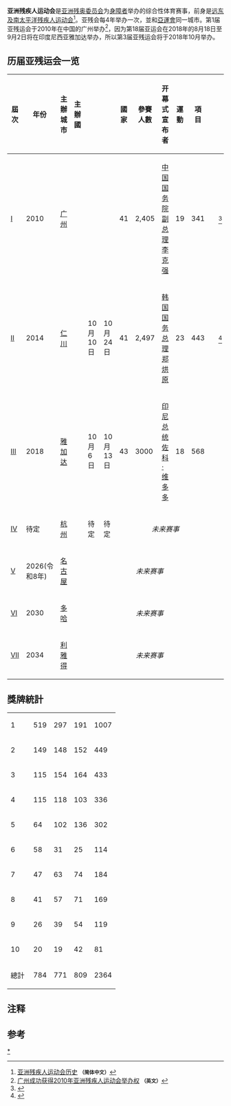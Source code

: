 {{noteTA
|G1=Sports
|T=zh-hans:亚洲残疾人运动会;zh-tw:亞洲帕拉運動會;zh-hk:亞洲殘疾人運動會;
|1=zh-hans:亚洲残疾人运动会;zh-tw:亞洲帕拉運動會;zh-hk:亞洲殘疾人運動會;
|2=zh-hans:亚残会;zh-tw:亞帕運;zh-hk:亞殘運會;
}}
{{Infobox Sporting Event Organization
|name         = 亞洲帕拉運動會
|image        =
|size         =
|caption      =
|abbreviation =
|motto        =
|formation    = 2010
|recurrence   = 4年
|headquarters =
|leader_title =
|leader_name  =
|website      = [http://www.asianparalympic.org/ Asian Paralympic Committee]
|remarks      =
}}
'''亚洲残疾人运动会'''是[[亞洲帕拉林匹克委員會|亚洲残奥委员会]]为[[身心障礙|身障者]]举办的综合性体育赛事，前身是[[远东及南太平洋残疾人运动会|远东及南太平洋残疾人运动会]]<ref>[http://2010.dayoo.com/special/98335/98342/201012/06/98342_14658636.htm 亚洲残疾人运动会历史] {{Wayback|url=http://2010.dayoo.com/special/98335/98342/201012/06/98342_14658636.htm |date=20140201224049 }}<small>'''（简体中文）'''</small></ref>。亚残会每4年举办一次，並和[[亞運會|亞運會]]同一城市。第1届亚残运会于2010年在中国的广州举办<ref>[http://www.chinadaily.com.cn/sports/2006-11/29/content_745553.htm 广州成功获得2010年亚洲残疾人运动会举办权] {{Wayback|url=http://www.chinadaily.com.cn/sports/2006-11/29/content_745553.htm |date=20141006092226 }}<small>'''（英文）'''</small></ref>，因为第18届亚运会在2018年的8月18日至9月2日将在印度尼西亚雅加达举办，所以第3届亚残运会将于2018年10月举办。

== 历届亚残运会一览 ==
{{main|亞洲殘疾人運動會主辦城市列表}}
{{location map+|Asia|float=center|width=800|caption=亞洲帕拉運動會主辦城市|places=
{{Location map~|Asia|position=|lat=23.145803|long=113.277283|label='''[[广州市|2010]]'''}}
{{Location map~|Asia|position=|lat=37.456374|long=126.704562|label='''[[仁川廣域市|2014]]'''}}
{{Location map~|Asia|position=|lat=-6.205173|long=106.850117|label='''[[雅加达|2018]]'''}}
{{Location map~|Asia|position=|lat=30.278279|long=120.155070|label='''[[杭州市|''2022'']]'''}}
{{Location map~|Asia|position=|lat=35.183333|long=136.900000|label='''[[名古屋市|''2026'']]'''}}
{{Location map~|Asia|position=|lat=25.290967|long=51.532549|label='''[[多哈|''2030'']]'''}}
{{Location map~|Asia|position=|lat=24.724150|long=46.262061|label='''[[利雅得|''2034'']]'''}}
}}
{| class="wikitable" style="text-align:center; font-size:100%;"
|-
!屆次
!年份
!主辦城市
!主辦國
!{{nowrap|開始日}}
!{{nowrap|結束日}}
!國家
!參賽人數
!开幕式宣布者
!運動
!項目
!{{nowrap|頭名隊伍}}
!{{abbreviation|Ref.|註解}}
|-
|[[2010年亞洲殘疾人運動會|I]]
|2010
|align=left|[[广州|广州]]
|align=left|{{flag|China}}  
|align=left| {{nowrap|12月12日}}
|align=left| {{nowrap|12月19日}}
|41
|2,405
|[[中国国务院副总理|中国国务院副总理]][[李克强|李克强]]
|19
|341
|align=left|{{flagIOC2team|CHN|2010年亞洲帕拉運動會}}
|<ref>{{cite web|title=1st APG Guangzhou 2010|url=http://www.ocasia.org/Game/GameParticular.aspx?GPCode=1|publisher=OCA|accessdate=12 December 2010|archive-date=2020-08-20|archive-url=https://web.archive.org/web/20200820091749/https://ocasia.org/Game/GameParticular.aspx?GPCode=1|dead-url=yes}}</ref>
|-
|[[2014年亚洲残疾人运动会|II]]
|2014
|align=left|[[仁川|仁川]]
|align=left|{{nowrap|{{flag|South Korea}}}}
|align=left| 10月10日
|align=left| 10月24日
|41
|2,497
|[[韩国国务总理|韩国国务总理]][[郑烘原|郑烘原]]
|23
|443
|align=left|{{flagIOC2team|CHN|2014年亞洲帕拉運動會}}
|<ref>{{cite web|title=2nd APG Incheon 2014|url=http://www.ocasia.org/Game/GameParticular.aspx?GPCode=2|publisher=OCA|accessdate=18 October 2014|archive-date=2020-06-16|archive-url=https://web.archive.org/web/20200616132929/https://ocasia.org/Game/GameParticular.aspx?GPCode=2|dead-url=yes}}</ref>
|-
|[[2018年亚洲残疾人运动会|III]]
|2018
|align=left|[[雅加达|雅加达]]
|align=left|{{flag|Indonesia}}
|align=left| 10月6日
|align=left| 10月13日
|43
|3000
|[[印尼总统|印尼总统]][[佐科·维多多|佐科·维多多]]
|18
|568
|align=left|{{flagIOC2team|CHN|2018年亞洲帕拉運動會}}
|
|-
|[[2022年亚洲残疾人运动会|IV]]
|待定
|align=left|[[杭州|杭州]]
|align=left|{{flag|China}}
|align=left| 待定{{NoteTag|1=原定2022年10月9日至15日举行，因[[2019冠状病毒病疫情|2019冠状病毒病疫情]]推迟}}
|align=left| 待定
|colspan=6 style="text-align:center"|''未来赛事''
|
|-
|[[2026年亞洲帕拉運動會|V]]
|2026(令和8年)
|align=left|[[名古屋|名古屋]]
|align=left|{{flag|Japan}}
|colspan=8 style="text-align:center"|''未来赛事''
|
|-
|[[2030年亞洲帕拉運動會|VI]]
|2030
|align=left|[[多哈|多哈]]
|align=left|{{flag|Qatar}}
|colspan=8 style="text-align:center"|''未来赛事''
|
|-
|[[2034年亞洲帕拉運動會|VII]]
|2034
|align=left|[[利雅得|利雅得]]
|align=left|{{flag|Saudi Arabia}}
|colspan=8 style="text-align:center"|''未来赛事''
|
|}

== 獎牌統計 ==
{{Main article|亞洲帕拉運動會獎牌統計}}

{| {{RankedMedalTable|nation-width=200px}}
|-
|1||align=left|{{flagIOC2team|CHN|亞洲帕拉運動會}} ||519||297||191||1007
|-
|2||align=left|{{flagIOC2team|KOR|亞洲帕拉運動會}} ||149||148||152||449
|-
|3||align=left|{{flagIOC2team|JPN|亞洲帕拉運動會}} ||115||154||164||433
|-
|4||align=left|{{flagIOC2team|IRI|亞洲帕拉運動會}} ||115||118||103||336
|-
|5||align=left|{{flagIOC2team|THA|亞洲帕拉運動會}} ||64||102||136||302
|-
|6||align=left|{{flagIOC2team|UZB|亞洲帕拉運動會}} ||58||31||25||114
|-
|7||align=left|{{flagIOC2team|INA|亞洲帕拉運動會}} ||47||63||74||184
|-
|8||align=left|{{flagIOC2team|MAS|亞洲帕拉運動會}} ||41||57||71||169
|- 
|9||align=left|{{flagIOC2team|HKG|亞洲帕拉運動會}} ||26||39||54||119
|- 
|10||align=left|{{flagIOC2team|VIE|亞洲帕拉運動會}}||20||19||42||81
|-
!colspan=2| 總計 || 784 || 771 || 809 || 2364
|}
== 注释 ==
{{NoteFoot}}

==参考==
<references />

{{亚洲残疾人运动会}}
{{綜合運動會}}
[[分类:亚洲残疾人运动会|*]]